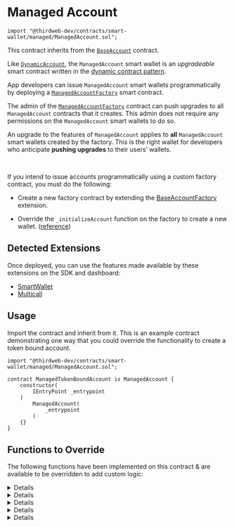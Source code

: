 
# Managed Account

```solidity
import "@thirdweb-dev/contracts/smart-wallet/managed/ManagedAccount.sol";
```

This contract inherits from the [`BaseAccount`](/contracts/build/extensions/erc-4337/SmartWallet) contract.

Like [`DynamicAccount`](/contracts/build/base-contracts/erc-4337/dynamic-account), the `ManagedAccount` smart wallet is an _upgradeable_ smart contract written in the [dynamic contract pattern](https://github.com/thirdweb-dev/dynamic-contracts).

App developers can issue `ManagedAccount` smart wallets programmatically by deploying a [`ManagedAccountFactory`](/contracts/build/base-contracts/erc-4337/managed-account-factory) smart contract.

The admin of the [`ManagedAccountFactory`](/contracts/build/base-contracts/erc-4337/managed-account-factory) contract can push upgrades to all `ManagedAccount` contracts that it creates. This admin does not require any permissions on the `ManagedAccount` smart wallets to do so.

An upgrade to the features of `ManagedAccount` applies to **all** `ManagedAccount` smart wallets created by the factory. This is the right wallet for developers who anticipate **pushing upgrades** to their users’ wallets.

<GithubButtonLink href="https://github.com/thirdweb-dev/contracts/blob/main/contracts/prebuilts/account/managed/ManagedAccount.sol" />

<br />

<Callout title="Issue accounts programatically" variant="info">

If you intend to issue accounts programmatically using a custom factory contract, you must do the following:

- Create a new factory contract by extending the [BaseAccountFactory](/contracts/build/extensions/erc-4337/SmartWallet-factory) extension.

- Override the `_initializeAccount` function on the factory to create a new wallet. ([reference](https://github.com/thirdweb-dev/contracts/blob/main/contracts/smart-wallet/non-upgradeable/AccountFactory.sol#L36))

</Callout>

## Detected Extensions

Once deployed, you can use the features made available by these extensions on the SDK and dashboard:

- [SmartWallet](/contracts/build/extensions/erc-4337/SmartWallet)
- [Multicall](/contracts/build/extensions/general/Multicall)

## Usage

Import the contract and inherit from it. This is an example contract demonstrating one way that you could override the functionality to create a token bound account.

```solidity
import "@thirdweb-dev/contracts/smart-wallet/managed/ManagedAccount.sol";

contract ManagedTokenBoundAccount is ManagedAccount {
    constructor(
        IEntryPoint _entrypoint
    )
        ManagedAccount(
            _entrypoint
        )
    {}
}
```

## Functions to Override

The following functions have been implemented on this contract & are available to be overridden to add custom logic:

<Details id="initialize" summary="initialize">

Initializes the smart contract wallet.

```solidity
function initialize(address _defaultAdmin, bytes calldata _data) public virtual initializer {
    factory = msg.sender;
    _setupRole(DEFAULT_ADMIN_ROLE, _defaultAdmin);
}
```

#### \_defaultAdmin

The account admin. Must be of type `address`.

#### \_data

The abi encoded data to initialize the contract with. Must be of type `bytes`.

</Details>

<Details id="getImplementationForFunction" summary="getImplementationForFunction">

Returns the extension implementation address, stored in the router, for the given function.

```solidity
function getImplementationForFunction(bytes4 _functionSelector) public view virtual override returns (address) {
    return Router(payable(factory)).getImplementationForFunction(_functionSelector);
}
```

#### \_functionSelector

The function selector to get the extension implementation address. Must be of type `bytes4`.

</Details>

<Details id="isValidSigner" summary="isValidSigner">

Returns whether a signer is authorized to perform transactions using the wallet.

```solidity
function isValidSigner(address _signer) public view virtual returns (bool) {
    return _hasRole(SIGNER_ROLE, _signer) || _hasRole(DEFAULT_ADMIN_ROLE, _signer);
}
```

#### \_signer

The signer to check authorization for. Must be of type `address`.

</Details>

<Details id="entryPoint" summary="entryPoint">

Returns the entry point contract address.

```solidity
function entryPoint() public view virtual override returns (IEntryPoint) {
    return entrypointContract;
}
```

</Details>

<Details id="_validatesSignature" summary="_validatesSignature">

Validates the signature of a user operation.

```solidity
function _validateSignature(UserOperation calldata userOp, bytes32 userOpHash)
    internal
    virtual
    override
    returns (uint256 validationData)
{
    bytes32 hash = userOpHash.toEthSignedMessageHash();
    address signer = hash.recover(userOp.signature);

    if (!isValidSigner(signer)) return SIG_VALIDATION_FAILED;
    return 0;
}
```

</Details>
